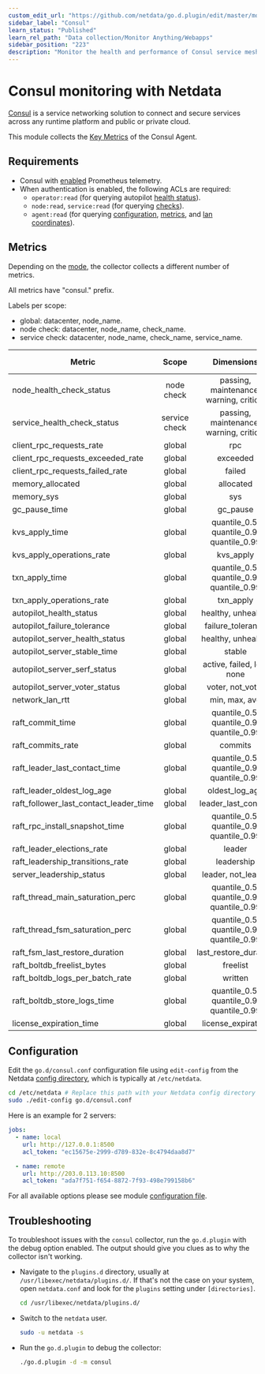 ```yaml
---
custom_edit_url: "https://github.com/netdata/go.d.plugin/edit/master/modules/consul/README.md"
sidebar_label: "Consul"
learn_status: "Published"
learn_rel_path: "Data collection/Monitor Anything/Webapps"
sidebar_position: "223"
description: "Monitor the health and performance of Consul service meshes with zero configuration, per-second metric granularity, and interactive visualizations."
---
```



# Consul monitoring with Netdata

[Consul](https://www.consul.io/) is a service networking solution to connect and secure services across any runtime
platform and public or private cloud.

This module collects the [Key Metrics](https://developer.hashicorp.com/consul/docs/agent/telemetry#key-metrics) of the
Consul Agent.

## Requirements

- Consul
  with [enabled](https://developer.hashicorp.com/consul/docs/agent/config/config-files#telemetry-prometheus_retention_time)
  Prometheus telemetry.
- When authentication is enabled, the following ACLs are required:
    - `operator:read` (for querying
      autopilot [health status](https://developer.hashicorp.com/consul/api-docs/operator/autopilot#read-health)).
    - `node:read`, `service:read` (for
      querying [checks](https://developer.hashicorp.com/consul/api-docs/agent/check#list-checks)).
    - `agent:read` (for
      querying [configuration](https://developer.hashicorp.com/consul/api-docs/agent#read-configuration),
      [metrics](https://developer.hashicorp.com/consul/api-docs/agent#view-metrics),
      and [lan coordinates](https://developer.hashicorp.com/consul/api-docs/coordinate#read-lan-coordinates-for-all-nodes)).

## Metrics

Depending on
the [mode](https://developer.hashicorp.com/consul/docs/install/glossary#agent), the collector collects a different
number of metrics.

All metrics have "consul." prefix.

Labels per scope:

- global: datacenter, node_name.
- node check: datacenter, node_name, check_name.
- service check: datacenter, node_name, check_name, service_name.

| Metric                                 |     Scope     |                Dimensions                 |     Units     | Server Leader | Server Follower | Client |
|----------------------------------------|:-------------:|:-----------------------------------------:|:-------------:|:-------------:|:---------------:|:------:|
| node_health_check_status               |  node check   |  passing, maintenance, warning, critical  |    status     |      yes      |       yes       |  yes   |
| service_health_check_status            | service check |  passing, maintenance, warning, critical  |    status     |      yes      |       yes       |  yes   |
| client_rpc_requests_rate               |    global     |                    rpc                    |  requests/s   |      yes      |       yes       |  yes   |
| client_rpc_requests_exceeded_rate      |    global     |                 exceeded                  |  requests/s   |      yes      |       yes       |  yes   |
| client_rpc_requests_failed_rate        |    global     |                  failed                   |  requests/s   |      yes      |       yes       |  yes   |
| memory_allocated                       |    global     |                 allocated                 |     bytes     |      yes      |       yes       |  yes   |
| memory_sys                             |    global     |                    sys                    |     bytes     |      yes      |       yes       |  yes   |
| gc_pause_time                          |    global     |                 gc_pause                  |    seconds    |      yes      |       yes       |  yes   |
| kvs_apply_time                         |    global     | quantile_0.5, quantile_0.9, quantile_0.99 |      ms       |      yes      |       yes       |   no   |
| kvs_apply_operations_rate              |    global     |                 kvs_apply                 |     ops/s     |      yes      |       yes       |   no   |
| txn_apply_time                         |    global     | quantile_0.5, quantile_0.9, quantile_0.99 |      ms       |      yes      |       yes       |   no   |
| txn_apply_operations_rate              |    global     |                 txn_apply                 |     ops/s     |      yes      |       yes       |   no   |
| autopilot_health_status                |    global     |            healthy, unhealthy             |    status     |      yes      |       yes       |   no   |
| autopilot_failure_tolerance            |    global     |             failure_tolerance             |    servers    |      yes      |       yes       |   no   |
| autopilot_server_health_status         |    global     |            healthy, unhealthy             |    status     |      yes      |       yes       |   no   |
| autopilot_server_stable_time           |    global     |                  stable                   |    seconds    |      yes      |       yes       |   no   |
| autopilot_server_serf_status           |    global     |        active, failed, left, none         |    status     |      yes      |       yes       |   no   |
| autopilot_server_voter_status          |    global     |             voter, not_voter              |    status     |      yes      |       yes       |   no   |
| network_lan_rtt                        |    global     |               min, max, avg               |      ms       |      yes      |       yes       |   no   |
| raft_commit_time                       |    global     | quantile_0.5, quantile_0.9, quantile_0.99 |      ms       |      yes      |       no        |   no   |
| raft_commits_rate                      |    global     |                  commits                  |   commits/s   |      yes      |       no        |   no   |
| raft_leader_last_contact_time          |    global     | quantile_0.5, quantile_0.9, quantile_0.99 |      ms       |      yes      |       no        |   no   |
| raft_leader_oldest_log_age             |    global     |              oldest_log_age               |    seconds    |      yes      |       no        |   no   |
| raft_follower_last_contact_leader_time |    global     |            leader_last_contact            |      ms       |      no       |       yes       |   no   |
| raft_rpc_install_snapshot_time         |    global     | quantile_0.5, quantile_0.9, quantile_0.99 |      ms       |      no       |       yes       |   no   |
| raft_leader_elections_rate             |    global     |                  leader                   |  elections/s  |      yes      |       yes       |   no   |
| raft_leadership_transitions_rate       |    global     |                leadership                 | transitions/s |      yes      |       yes       |   no   |
| server_leadership_status               |    global     |            leader, not_leader             |    status     |      yes      |       yes       |   no   |
| raft_thread_main_saturation_perc       |    global     | quantile_0.5, quantile_0.9, quantile_0.99 |  percentage   |      yes      |       yes       |   no   |
| raft_thread_fsm_saturation_perc        |    global     | quantile_0.5, quantile_0.9, quantile_0.99 |  percentage   |      yes      |       yes       |   no   |
| raft_fsm_last_restore_duration         |    global     |           last_restore_duration           |      ms       |      yes      |       yes       |   no   |
| raft_boltdb_freelist_bytes             |    global     |                 freelist                  |     bytes     |      yes      |       yes       |   no   |
| raft_boltdb_logs_per_batch_rate        |    global     |                  written                  |    logs/s     |      yes      |       yes       |   no   |
| raft_boltdb_store_logs_time            |    global     | quantile_0.5, quantile_0.9, quantile_0.99 |      ms       |      yes      |       yes       |   no   |
| license_expiration_time                |    global     |            license_expiration             |    seconds    |      yes      |       yes       |  yes   |

## Configuration

Edit the `go.d/consul.conf` configuration file using `edit-config` from the
Netdata [config directory](https://learn.netdata.cloud/docs/configure/nodes), which is typically at `/etc/netdata`.

```bash
cd /etc/netdata # Replace this path with your Netdata config directory
sudo ./edit-config go.d/consul.conf
```

Here is an example for 2 servers:

```yaml
jobs:
  - name: local
    url: http://127.0.0.1:8500
    acl_token: "ec15675e-2999-d789-832e-8c4794daa8d7"

  - name: remote
    url: http://203.0.113.10:8500
    acl_token: "ada7f751-f654-8872-7f93-498e799158b6"
```

For all available options please see
module [configuration file](https://github.com/netdata/go.d.plugin/blob/master/config/go.d/consul.conf).

## Troubleshooting

To troubleshoot issues with the `consul` collector, run the `go.d.plugin` with the debug option enabled. The output
should give you clues as to why the collector isn't working.

- Navigate to the `plugins.d` directory, usually at `/usr/libexec/netdata/plugins.d/`. If that's not the case on
  your system, open `netdata.conf` and look for the `plugins` setting under `[directories]`.

  ```bash
  cd /usr/libexec/netdata/plugins.d/
  ```

- Switch to the `netdata` user.

  ```bash
  sudo -u netdata -s
  ```

- Run the `go.d.plugin` to debug the collector:

  ```bash
  ./go.d.plugin -d -m consul
  ```
